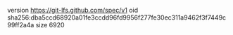 version https://git-lfs.github.com/spec/v1
oid sha256:dba5ccd68920a01fe3ccdd96fd9956f277fe30ec311a9462f3f7449c99ff2a4a
size 6920
